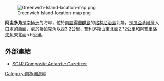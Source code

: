 {{no footnotes|time=2013-10-29T07:48:27+00:00}}
[[Image:Greenwich-Island-location-map.png|thumb]]

'''阿圭多角'''是[[南極洲|南極洲]]的海岬，位於[[南設得蘭群島|南設得蘭群島]]的[[格林尼治島|格林尼治島]]北端，是[[瓜亞基爾灣_(南極洲)|瓜亞基爾灣]]入口處的西面，處於[[斯帕克角|斯帕克角]]以西3.2公里、[[普利茅斯山|普利茅斯山]]東北面2.72公里和[[阿普里洛夫角|阿普里洛夫角]]東北面5.6公里。

==外部連結==
* [http://data.aad.gov.au/aadc/gaz/scar/ SCAR Composite Antarctic Gazetteer] {{WebCite|url=https://www.webcitation.org/5ug2CfC7m?url=http://data.aad.gov.au/aadc/gaz/scar/ |date=20101202140255 |dateformat=iso }}.

{{coord|62|26|28|S|59|47|23|W|display=title}}

{{Antarctica-geo-stub}}
[[Category:南極洲海岬|Category:南極洲海岬]]